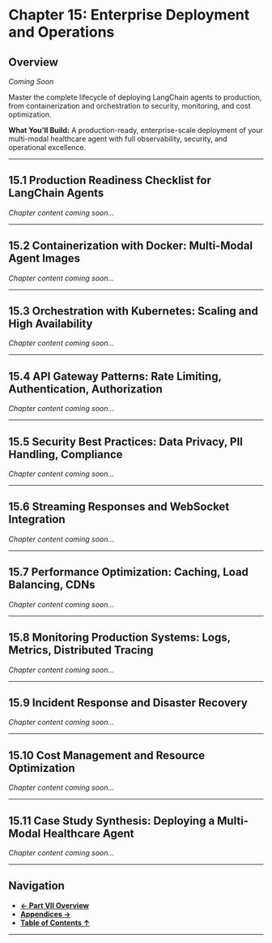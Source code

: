 # Chapter 15: Enterprise Deployment and Operations

## Overview

_Coming Soon_

Master the complete lifecycle of deploying LangChain agents to production, from containerization and orchestration to security, monitoring, and cost optimization.

**What You'll Build:** A production-ready, enterprise-scale deployment of your multi-modal healthcare agent with full observability, security, and operational excellence.

---

## 15.1 Production Readiness Checklist for LangChain Agents

_Chapter content coming soon..._

---

## 15.2 Containerization with Docker: Multi-Modal Agent Images

_Chapter content coming soon..._

---

## 15.3 Orchestration with Kubernetes: Scaling and High Availability

_Chapter content coming soon..._

---

## 15.4 API Gateway Patterns: Rate Limiting, Authentication, Authorization

_Chapter content coming soon..._

---

## 15.5 Security Best Practices: Data Privacy, PII Handling, Compliance

_Chapter content coming soon..._

---

## 15.6 Streaming Responses and WebSocket Integration

_Chapter content coming soon..._

---

## 15.7 Performance Optimization: Caching, Load Balancing, CDNs

_Chapter content coming soon..._

---

## 15.8 Monitoring Production Systems: Logs, Metrics, Distributed Tracing

_Chapter content coming soon..._

---

## 15.9 Incident Response and Disaster Recovery

_Chapter content coming soon..._

---

## 15.10 Cost Management and Resource Optimization

_Chapter content coming soon..._

---

## 15.11 Case Study Synthesis: Deploying a Multi-Modal Healthcare Agent

_Chapter content coming soon..._

---

## Navigation

- **[← Part VII Overview](./)**
- **[Appendices →](../appendices)**
- **[Table of Contents ↑](../table-of-contents)**

---
